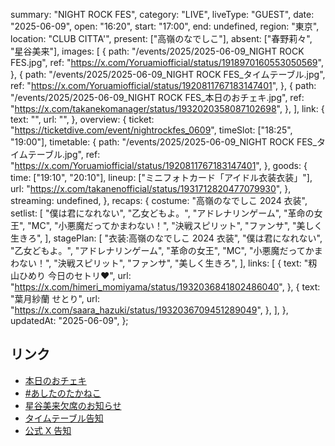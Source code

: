   summary: "NIGHT ROCK FES",
  category: "LIVE",
  liveType: "GUEST",
  date: "2025-06-09",
  open: "16:20",
  start: "17:00",
  end: undefined,
  region: "東京",
  location: "CLUB CITTA'",
  present: ["高嶺のなでしこ"],
  absent: ["春野莉々", "星谷美来"],
  images: [
    {
      path: "/events/2025/2025-06-09_NIGHT ROCK FES.jpg",
      ref: "https://x.com/Yoruamiofficial/status/1918970160553050569",
    },
    {
      path: "/events/2025/2025-06-09_NIGHT ROCK FES_タイムテーブル.jpg",
      ref: "https://x.com/Yoruamiofficial/status/1920811767183147401",
    },
    {
      path: "/events/2025/2025-06-09_NIGHT ROCK FES_本日のおチェキ.jpg",
      ref: "https://x.com/takanekomanager/status/1932020358087102698",
    },
  ],
  link: {
    text: "",
    url: "",
  },
  overview: {
    ticket: "https://ticketdive.com/event/nightrockfes_0609",
    timeSlot: ["18:25", "19:00"],
    timetable: {
      path: "/events/2025/2025-06-09_NIGHT ROCK FES_タイムテーブル.jpg",
      ref: "https://x.com/Yoruamiofficial/status/1920811767183147401",
    },
    goods: {
      time: ["19:10", "20:10"],
      lineup: ["ミニフォトカード「アイドル衣装衣装」"],
      url: "https://x.com/takanenofficial/status/1931712820477079930",
    },
    streaming: undefined,
  },
  recaps: {
    costume: "高嶺のなでしこ 2024 衣装",
    setlist: [
      "僕は君になれない",
      "乙女どもよ。",
      "アドレナリンゲーム",
      "革命の女王",
      "MC",
      "小悪魔だってかまわない！",
      "決戦スピリット",
      "ファンサ",
      "美しく生きろ",
    ],
    stagePlan: [
      "衣装:高嶺のなでしこ 2024 衣装",
      "僕は君になれない",
      "乙女どもよ。",
      "アドレナリンゲーム",
      "革命の女王",
      "MC",
      "小悪魔だってかまわない！",
      "決戦スピリット",
      "ファンサ",
      "美しく生きろ",
    ],
    links: [
      {
        text: "籾山ひめり 今日のセトリ❤️",
        url: "https://x.com/himeri_momiyama/status/1932036841802486040",
      },
      {
        text: "葉月紗蘭 せとり",
        url: "https://x.com/saara_hazuki/status/1932036709451289049",
      },
    ],
  },
  updatedAt: "2025-06-09",
};

## リンク

- [本日のおチェキ](https://x.com/takanekomanager/status/1932020358087102698)
- [#あしたのたかねこ](https://x.com/takanenofficial/status/1931712820477079930)
- [星谷美来欠席のお知らせ](https://x.com/takanenofficial/status/1931622222445035665)
- [タイムテーブル告知](https://x.com/Yoruamiofficial/status/1920811767183147401)
- [公式 X 告知](https://x.com/takanenofficial/status/1918987742316240932)

